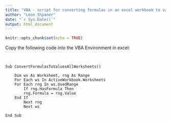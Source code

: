 ```yaml
---
title: "VBA - script for converting formulas in an excel workbook to values across all worksheets"
author: "Leon Shpaner"
date: "`r Sys.Date()`"
output: html_document
---
```


```r
knitr::opts_chunk$set(echo = TRUE)
```
Copy the following code into the VBA Environment in excel:
<pre>
  <code>
  
Sub ConvertFormulasToValuesAllWorksheets()
    
    Dim ws As Worksheet, rng As Range
    For Each ws In ActiveWorkbook.Worksheets
    For Each rng In ws.UsedRange
        If rng.HasFormula Then
        rng.Formula = rng.Value
    End If
        Next rng
        Next ws

End Sub

  </code>
</pre>